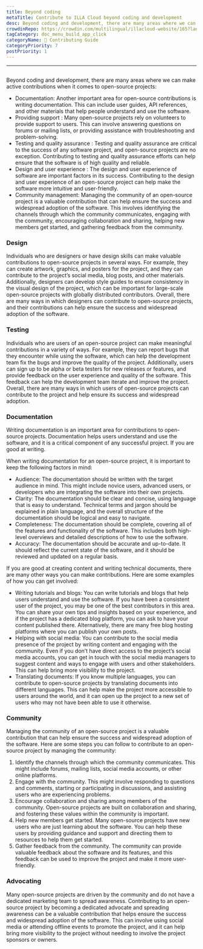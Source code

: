 ```yaml
---
title: Beyond coding
metaTitle: Contribute to ILLA Cloud beyond coding and development
desc: Beyond coding and development, there are many areas where we can make active contributions to ILLA Cloud
crowdinRepo: https://crowdin.com/multilingual/illacloud-website/165?languages=en&filter=basic&value=0
tagCategory: doc_menu_build_app_click
categoryName: 📎 Contributing Guide
categoryPriority: 7
postPriority: 1
---
```

---

## <h2 hidden>Beyond coding</h2>

Beyond coding and development, there are many areas where we can make active contributions when it comes to open-source projects:

- Documentation: Another important area for open-source contributions is writing documentation. This can include user guides, API references, and other materials that help people understand and use the software.
- Providing support : Many open-source projects rely on volunteers to provide support to users. This can involve answering questions on forums or mailing lists, or providing assistance with troubleshooting and problem-solving.
- Testing and quality assurance : Testing and quality assurance are critical to the success of any software project, and open-source projects are no exception. Contributing to testing and quality assurance efforts can help ensure that the software is of high quality and reliable.
- Design and user experience : The design and user experience of software are important factors in its success. Contributing to the design and user experience of an open-source project can help make the software more intuitive and user-friendly.
- Community management: Managing the community of an open-source project is a valuable contribution that can help ensure the success and widespread adoption of the software. This involves identifying the channels through which the community communicates, engaging with the community, encouraging collaboration and sharing, helping new members get started, and gathering feedback from the community.

### [](https://www.illacloud.com/zh-CN/blog/opensource-for-non-developers#design)Design

Individuals who are designers or have design skills can make valuable contributions to open-source projects in several ways. For example, they can create artwork, graphics, and posters for the project, and they can contribute to the project’s social media, blog posts, and other materials. Additionally, designers can develop style guides to ensure consistency in the visual design of the project, which can be important for large-scale open-source projects with globally distributed contributors. Overall, there are many ways in which designers can contribute to open-source projects, and their contributions can help ensure the success and widespread adoption of the software.

### [](https://www.illacloud.com/zh-CN/blog/opensource-for-non-developers#testing)Testing

Individuals who are users of an open-source project can make meaningful contributions in a variety of ways. For example, they can report bugs that they encounter while using the software, which can help the development team fix the bugs and improve the quality of the project. Additionally, users can sign up to be alpha or beta testers for new releases or features, and provide feedback on the user experience and quality of the software. This feedback can help the development team iterate and improve the project. Overall, there are many ways in which users of open-source projects can contribute to the project and help ensure its success and widespread adoption.

### [](https://www.illacloud.com/zh-CN/blog/opensource-for-non-developers#documentation)Documentation

Writing documentation is an important area for contributions to open-source projects. Documentation helps users understand and use the software, and it is a critical component of any successful project. If you are good at writing.

When writing documentation for an open-source project, it is important to keep the following factors in mind:

- Audience: The documentation should be written with the target audience in mind. This might include novice users, advanced users, or developers who are integrating the software into their own projects.
- Clarity: The documentation should be clear and concise, using language that is easy to understand. Technical terms and jargon should be explained in plain language, and the overall structure of the documentation should be logical and easy to navigate.
- Completeness: The documentation should be complete, covering all of the features and functionality of the software. This includes both high-level overviews and detailed descriptions of how to use the software.
- Accuracy: The documentation should be accurate and up-to-date. It should reflect the current state of the software, and it should be reviewed and updated on a regular basis.

If you are good at creating content and writing technical documents, there are many other ways you can make contributions. Here are some examples of how you can get involved:

- Writing tutorials and blogs: You can write tutorials and blogs that help users understand and use the software. If you have been a consistent user of the project, you may be one of the best contributors in this area. You can share your own tips and insights based on your experience, and if the project has a dedicated blog platform, you can ask to have your content published there. Alternatively, there are many free blog hosting platforms where you can publish your own posts.
- Helping with social media: You can contribute to the social media presence of the project by writing content and engaging with the community. Even if you don’t have direct access to the project’s social media accounts, you can get in touch with the social media managers to suggest content and ways to engage with users and other stakeholders. This can help bring more visibility to the project.
- Translating documents: If you know multiple languages, you can contribute to open-source projects by translating documents into different languages. This can help make the project more accessible to users around the world, and it can open up the project to a new set of users who may not have been able to use it otherwise.

### [](https://www.illacloud.com/zh-CN/blog/opensource-for-non-developers#community)Community

Managing the community of an open-source project is a valuable contribution that can help ensure the success and widespread adoption of the software. Here are some steps you can follow to contribute to an open-source project by managing the community:

1. Identify the channels through which the community communicates. This might include forums, mailing lists, social media accounts, or other online platforms.
2. Engage with the community. This might involve responding to questions and comments, starting or participating in discussions, and assisting users who are experiencing problems.
3. Encourage collaboration and sharing among members of the community. Open-source projects are built on collaboration and sharing, and fostering these values within the community is important.
4. Help new members get started. Many open-source projects have new users who are just learning about the software. You can help these users by providing guidance and support and directing them to resources to help them get started.
5. Gather feedback from the community. The community can provide valuable feedback about the software and its features, and this feedback can be used to improve the project and make it more user-friendly.

### [](https://www.illacloud.com/zh-CN/blog/opensource-for-non-developers#advocating)Advocating

Many open-source projects are driven by the community and do not have a dedicated marketing team to spread awareness. Contributing to an open-source project by becoming a dedicated advocate and spreading awareness can be a valuable contribution that helps ensure the success and widespread adoption of the software. This can involve using social media or attending offline events to promote the project, and it can help bring more visibility to the project without needing to involve the project sponsors or owners.
